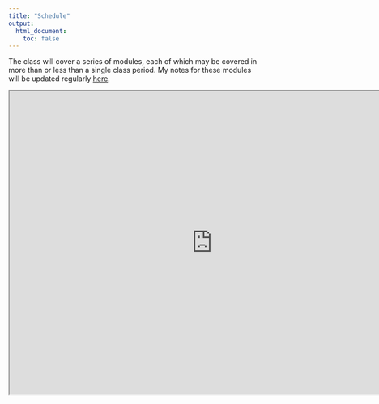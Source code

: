 ```yaml
---
title: "Schedule"
output:
  html_document:
    toc: false
---
```


The class will cover a series of modules, each of which may be covered in more than or less than a single class period. My notes for these modules will be updated regularly [here](https://bit.ly/WHCDataSci21).

<iframe width="800" height="600" src="https://docs.google.com/spreadsheets/d/12Q_O4BRReHknsELnzISePesycCpfa5a8YQv1NyB1Los/edit?usp=sharing">

</iframe>
